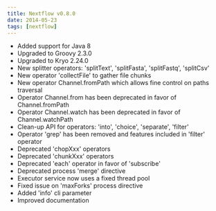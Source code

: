 ```yaml
---
title: Nextflow v0.8.0
date: 2014-05-23
tags: [nextflow]
---
```


- Added support for Java 8
- Upgraded to Groovy 2.3.0
- Upgraded to Kryo 2.24.0
- New splitter operators: 'splitText', 'splitFasta', 'splitFastq', 'splitCsv'
- New operator 'collectFile' to gather file chunks
- New operator Channel.fromPath which allows fine control on paths traversal
- Operator Channel.from has been deprecated in favor of Channel.fromPath
- Operator Channel.watch has been deprecated in favor of Channel.watchPath
- Clean-up API for operators: 'into', 'choice', 'separate', 'filter'
- Operator 'grep' has been removed and features included in 'filter' operator
- Deprecated 'chopXxx' operators
- Deprecated 'chunkXxx' operators
- Deprecated 'each' operator in favor of 'subscribe'
- Deprecated process 'merge' directive
- Executor service now uses a fixed thread pool
- Fixed issue on 'maxForks' process directive
- Added 'info' cli parameter
- Improved documentation
